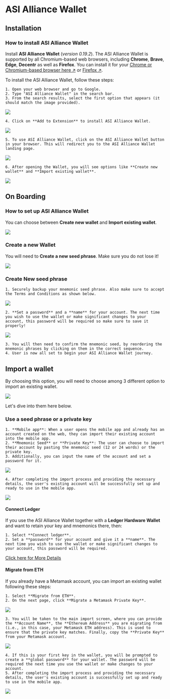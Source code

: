 # ASI Alliance Wallet

## Installation

### How to install ASI Alliance Wallet

Install **ASI Alliance Wallet** (*version 0.19.2*). The ASI Alliance Wallet is supported by all Chromium-based web browsers, including **Chrome**, **Brave**, **Edge**, **Decentr** as well as **Firefox**. You can install it for your [Chrome or Chromium-based browser here ↗️](https://chromewebstore.google.com/detail/asi-alliance-wallet/ellkdbaphhldpeajbepobaecooaoafpg?pli=1) or [Firefox ↗️](https://addons.mozilla.org/en-US/firefox/addon/asi-alliance-wallet/).

To install the ASI Alliance Wallet, follow these steps:

    1. Open your web browser and go to Google.
    2. Type "ASI Alliance Wallet" in the search bar.
    3. From the search results, select the first option that appears (it should match the image provided).

![](src/images/guides/wallet/getting-started-web-wallet_00.png)

    4. Click on **Add to Extension** to install ASI Alliance Wallet.

![](src/images/guides/wallet/getting-started-web-wallet_01.png)

    5. To use ASI Alliance Wallet, click on the ASI Alliance Wallet button in your browser. This will redirect you to the ASI Alliance Wallet landing page.

![](src/images/guides/wallet/getting-started-web-wallet_02.png)

    6. After opening the Wallet, you will see options like **Create new wallet** and **Import existing wallet**.

![](src/images/guides/wallet/getting-started-web-wallet_03.png)

## On Boarding

### How to set up ASI Alliance Wallet

You can choose between **Create new wallet** and **Import existing wallet**.

![](src/images/guides/wallet/getting-started-web-wallet_04.png)

### Create a new Wallet

You will need to **Create a new seed phrase**. Make sure you do not lose it!

![](src/images/guides/wallet/getting-started-web-wallet_05.png)

### Create New seed phrase

    1. Securely backup your mnemonic seed phrase. Also make sure to accept the Terms and Conditions as shown below.

![](src/images/guides/wallet/getting-started-web-wallet_06.png)

    2. **Set a password** and a **name** for your account. The next time you wish to use the wallet or make significant changes to your account, this password will be required so make sure to save it properly!

![](src/images/guides/wallet/getting-started-web-wallet_07.png)

    3. You will then need to confirm the mnemonic seed, by reordering the mnemonic phrases by clicking on them in the correct sequence.
    4. User is now all set to begin your ASI Alliance Wallet journey.

## Import a wallet

By choosing this option, you will need to choose among 3 different option to import an existing wallet.

![](src/images/guides/wallet/getting-started-web-wallet_08.png)

Let's dive into them here below.

### Use a seed phrase or a private key

    1. **Mobile app**: When a user opens the mobile app and already has an account created on the web, they can import their existing account into the mobile app.
    2. **Mnemonic Seed** or **Private Key**: The user can choose to import their account by pasting the mnemonic seed (12 or 24 words) or the private key.
    3. Additionally, you can input the name of the account and set a password for it.

![](src/images/guides/wallet/getting-started-web-wallet_09.png)

    4. After completing the import process and providing the necessary details, the user's existing account will be successfully set up and ready to use in the mobile app.

![](src/images/guides/wallet/getting-started-web-wallet_10.png)

#### Connect Ledger

If you use the ASI Alliance Wallet together with a **Ledger Hardware Wallet** and want to retain your key and mnemonics there, then:

    1. Select **Connect ledger**.
    2. Set a **password** for your account and give it a **name**. The next time you wish to use the wallet or make significant changes to your account, this password will be required.
 [Click here for More Details](/guides/fetch-network/asi-wallet/web-wallet/ledger-guide)

#### Migrate from ETH

If you already have a Metamask account, you can import an existing wallet  following these steps:

    1. Select **Migrate from ETH**.
    2. On the next page, click **Migrate a Metamask Private Key**.

![](src/images/guides/wallet/getting-started-web-wallet_11.png)

    3. You will be taken to the main import screen, where you can provide the **Account Name**, the **Ethereum Address** you are migrating from (i.e., in this case, your Metamask ETH address). This is used to ensure that the private key matches. Finally, copy the **Private Key** from your Metamask account.

![](src/images/guides/wallet/getting-started-web-wallet_12.png)

    4. If this is your first key in the wallet, you will be prompted to create a **global password** for your wallet. The password will be required the next time you use the wallet or make changes to your account.
    5. After completing the import process and providing the necessary details, the user's existing account is successfully set up and ready to use in the mobile app.

![](src/images/guides/wallet/getting-started-web-wallet_13.png)
